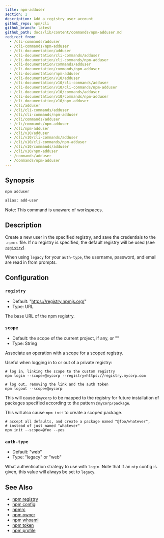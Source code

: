```yaml
---
title: npm-adduser
section: 1
description: Add a registry user account
github_repo: npm/cli
github_branch: latest
github_path: docs/lib/content/commands/npm-adduser.md
redirect_from:
  - /cli-commands/adduser
  - /cli-commands/npm-adduser
  - /cli-documentation/adduser
  - /cli-documentation/cli-commands/adduser
  - /cli-documentation/cli-commands/npm-adduser
  - /cli-documentation/commands/adduser
  - /cli-documentation/commands/npm-adduser
  - /cli-documentation/npm-adduser
  - /cli-documentation/v10/adduser
  - /cli-documentation/v10/cli-commands/adduser
  - /cli-documentation/v10/cli-commands/npm-adduser
  - /cli-documentation/v10/commands/adduser
  - /cli-documentation/v10/commands/npm-adduser
  - /cli-documentation/v10/npm-adduser
  - /cli/adduser
  - /cli/cli-commands/adduser
  - /cli/cli-commands/npm-adduser
  - /cli/commands/adduser
  - /cli/commands/npm-adduser
  - /cli/npm-adduser
  - /cli/v10/adduser
  - /cli/v10/cli-commands/adduser
  - /cli/v10/cli-commands/npm-adduser
  - /cli/v10/commands/adduser
  - /cli/v10/npm-adduser
  - /commands/adduser
  - /commands/npm-adduser
---
```


## Synopsis

```bash
npm adduser

alias: add-user
```

Note: This command is unaware of workspaces.

## Description

Create a new user in the specified registry, and save the credentials to the `.npmrc` file. If no registry is specified, the default registry will be used (see [`registry`](/cli/v10/using-npm/registry)).

When using `legacy` for your `auth-type`, the username, password, and email are read in from prompts.

## Configuration

### `registry`

- Default: "https://registry.npmjs.org/"
- Type: URL

The base URL of the npm registry.

### `scope`

- Default: the scope of the current project, if any, or ""
- Type: String

Associate an operation with a scope for a scoped registry.

Useful when logging in to or out of a private registry:

```
# log in, linking the scope to the custom registry
npm login --scope=@mycorp --registry=https://registry.mycorp.com

# log out, removing the link and the auth token
npm logout --scope=@mycorp
```

This will cause `@mycorp` to be mapped to the registry for future installation of packages specified according to the pattern `@mycorp/package`.

This will also cause `npm init` to create a scoped package.

```
# accept all defaults, and create a package named "@foo/whatever",
# instead of just named "whatever"
npm init --scope=@foo --yes
```

### `auth-type`

- Default: "web"
- Type: "legacy" or "web"

What authentication strategy to use with `login`. Note that if an `otp` config is given, this value will always be set to `legacy`.

## See Also

- [npm registry](/cli/v10/using-npm/registry)
- [npm config](/cli/v10/commands/npm-config)
- [npmrc](/cli/v10/configuring-npm/npmrc)
- [npm owner](/cli/v10/commands/npm-owner)
- [npm whoami](/cli/v10/commands/npm-whoami)
- [npm token](/cli/v10/commands/npm-token)
- [npm profile](/cli/v10/commands/npm-profile)
